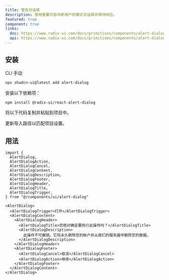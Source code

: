 ```yaml
---
title: 警告对话框
description: 使用重要内容中断用户的模式对话框并等待响应。
featured: true
component: true
links:
  doc: https://www.radix-ui.com/docs/primitives/components/alert-dialog
  api: https://www.radix-ui.com/docs/primitives/components/alert-dialog#api-reference
---
```


<ComponentPreview
  name="alert-dialog-demo"
  description="包含取消和继续按钮的警告对话框。"
/>

## 安装

<Tabs defaultValue="cli">

<TabsList>
  <TabsTrigger value="cli">CLI</TabsTrigger>
  <TabsTrigger value="manual">手动</TabsTrigger>
</TabsList>
<TabsContent value="cli">

```bash
npx shadcn-ui@latest add alert-dialog
```

</TabsContent>

<TabsContent value="manual">

<Steps>

<Step>安装以下依赖项：</Step>

```bash
npm install @radix-ui/react-alert-dialog
```

<Step>将以下代码复制并粘贴到项目中。</Step>

<ComponentSource name="alert-dialog" />

<Step>更新导入路径以匹配项目设置。</Step>

</Steps>

</TabsContent>

</Tabs>

## 用法

```tsx
import {
  AlertDialog,
  AlertDialogAction,
  AlertDialogCancel,
  AlertDialogContent,
  AlertDialogDescription,
  AlertDialogFooter,
  AlertDialogHeader,
  AlertDialogTitle,
  AlertDialogTrigger,
} from "@/components/ui/alert-dialog"
```

```tsx
<AlertDialog>
  <AlertDialogTrigger>打开</AlertDialogTrigger>
  <AlertDialogContent>
    <AlertDialogHeader>
      <AlertDialogTitle>您绝对确定要执行此操作吗？</AlertDialogTitle>
      <AlertDialogDescription>
        此操作不可撤销。它将永久删除您的帐户并从我们的服务器中删除您的数据。
      </AlertDialogDescription>
    </AlertDialogHeader>
    <AlertDialogFooter>
      <AlertDialogCancel>取消</AlertDialogCancel>
      <AlertDialogAction>继续</AlertDialogAction>
    </AlertDialogFooter>
  </AlertDialogContent>
</AlertDialog>
```